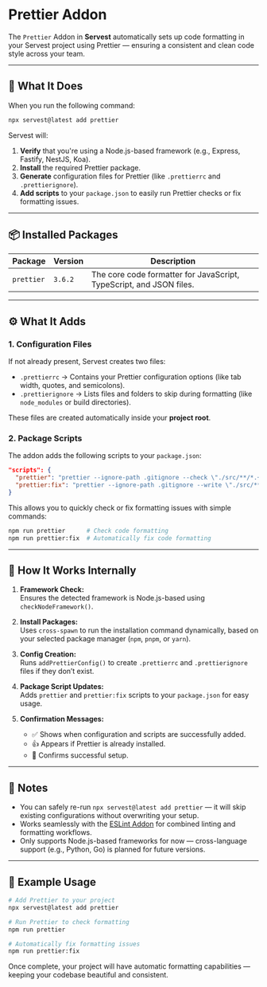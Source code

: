 # Prettier Addon

The `Prettier` Addon in **Servest** automatically sets up code formatting in your Servest project using Prettier — ensuring a consistent and clean code style across your team.

---

## 🧩 What It Does

When you run the following command:

```bash
npx servest@latest add prettier
```

Servest will:

1. **Verify** that you're using a Node.js-based framework (e.g., Express, Fastify, NestJS, Koa).
2. **Install** the required Prettier package.
3. **Generate** configuration files for Prettier (like `.prettierrc` and `.prettierignore`).
4. **Add scripts** to your `package.json` to easily run Prettier checks or fix formatting issues.

---

## 📦 Installed Packages

| Package    | Version | Description                                                         |
| ---------- | ------- | ------------------------------------------------------------------- |
| `prettier` | `3.6.2` | The core code formatter for JavaScript, TypeScript, and JSON files. |

---

## ⚙️ What It Adds

### 1. Configuration Files

If not already present, Servest creates two files:

- `.prettierrc` → Contains your Prettier configuration options (like tab width, quotes, and semicolons).
- `.prettierignore` → Lists files and folders to skip during formatting (like `node_modules` or build directories).

These files are created automatically inside your **project root**.

### 2. Package Scripts

The addon adds the following scripts to your `package.json`:

```json
"scripts": {
  "prettier": "prettier --ignore-path .gitignore --check \"./src/**/*.+(js|ts|json)\"",
  "prettier:fix": "prettier --ignore-path .gitignore --write \"./src/**/*.+(js|ts|json)\""
}
```

This allows you to quickly check or fix formatting issues with simple commands:

```bash
npm run prettier      # Check code formatting
npm run prettier:fix  # Automatically fix code formatting
```

---

## 🧠 How It Works Internally

1. **Framework Check:**  
   Ensures the detected framework is Node.js-based using `checkNodeFramework()`.

2. **Install Packages:**  
   Uses `cross-spawn` to run the installation command dynamically, based on your selected package manager (`npm`, `pnpm`, or `yarn`).

3. **Config Creation:**  
   Runs `addPrettierConfig()` to create `.prettierrc` and `.prettierignore` files if they don’t exist.

4. **Package Script Updates:**  
   Adds `prettier` and `prettier:fix` scripts to your `package.json` for easy usage.

5. **Confirmation Messages:**
   - ✅ Shows when configuration and scripts are successfully added.
   - 👍 Appears if Prettier is already installed.
   - 🎉 Confirms successful setup.

---

## 🧭 Notes

- You can safely re-run `npx servest@latest add prettier` — it will skip existing configurations without overwriting your setup.
- Works seamlessly with the [ESLint Addon](./eslint) for combined linting and formatting workflows.
- Only supports Node.js-based frameworks for now — cross-language support (e.g., Python, Go) is planned for future versions.

---

## 🚀 Example Usage

```bash
# Add Prettier to your project
npx servest@latest add prettier

# Run Prettier to check formatting
npm run prettier

# Automatically fix formatting issues
npm run prettier:fix
```

Once complete, your project will have automatic formatting capabilities — keeping your codebase beautiful and consistent.
